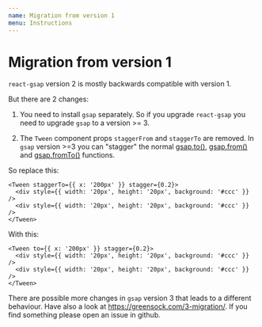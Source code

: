 ```yaml
---
name: Migration from version 1
menu: Instructions
---
```



# Migration from version 1

`react-gsap` version 2 is mostly backwards compatible with version 1.

But there are 2 changes:

1. You need to install `gsap` separately. So if you upgrade `react-gsap` you need to upgrade `gsap` to a version >= 3.

2. The `Tween` component props `staggerFrom` and `staggerTo` are removed.
In `gsap` version >=3 you can "stagger" the normal
[gsap.to()](https://greensock.com/docs/v3/GSAP/gsap.to()), [gsap.from()](https://greensock.com/docs/v3/GSAP/gsap.from()) and
[gsap.fromTo()](https://greensock.com/docs/v3/GSAP/gsap.fromTo()) functions.

So replace this:

    <Tween staggerTo={{ x: '200px' }} stagger={0.2}>
      <div style={{ width: '20px', height: '20px', background: '#ccc' }} />
      <div style={{ width: '20px', height: '20px', background: '#ccc' }} />
    </Tween>

With this:

    <Tween to={{ x: '200px' }} stagger={0.2}>
      <div style={{ width: '20px', height: '20px', background: '#ccc' }} />
      <div style={{ width: '20px', height: '20px', background: '#ccc' }} />
    </Tween>


There are possible more changes in `gsap` version 3 that leads to a different behaviour. Have also a look at https://greensock.com/3-migration/.
If you find something please open an issue in github.
